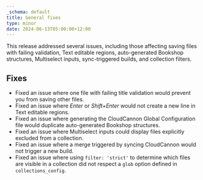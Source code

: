 ```yaml
---
_schema: default
title: General fixes
type: minor
date: 2024-06-13T05:00:00+12:00
---
```

This release addressed several issues, including those affecting saving files with failing validation, Text editable regions, auto-generated Bookshop structures, Multiselect inputs, sync-triggered builds, and collection filters.

## Fixes

* Fixed an issue where one file with failing title validation would prevent you from saving other files.
* Fixed an issue where *Enter* or *Shift+Enter* would not create a new line in Text editable regions.
* Fixed an issue where generating the CloudCannon Global Configuration file would duplicate auto-generated Bookshop structures.
* Fixed an issue where Multiselect inputs could display files explicitly excluded from a collection.
* Fixed an issue where a merge triggered by syncing CloudCannon would not trigger a new build.
* Fixed an issue where using `filter: 'strict'` to determine which files are visible in a collection did not respect a `glob` option defined in `collections_config`.